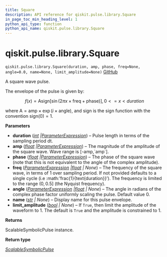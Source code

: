 ```yaml
---
title: Square
description: API reference for qiskit.pulse.library.Square
in_page_toc_min_heading_level: 1
python_api_type: function
python_api_name: qiskit.pulse.library.Square
---
```


<span id="qiskit-pulse-library-square" />

# qiskit.pulse.library.Square

<span id="qiskit.pulse.library.Square" />

`qiskit.pulse.library.Square(duration, amp, phase, freq=None, angle=0.0, name=None, limit_amplitude=None)` [GitHub](https://github.com/qiskit/qiskit/tree/stable/0.25/qiskit/pulse/library/symbolic_pulses.py "view source code")

A square wave pulse.

The envelope of the pulse is given by:

$$
f(x) = \text{A}\text{sign}\left[\sin
    \left(2\pi x\times\text{freq}+\text{phase}\right)\right]  ,  0 <= x < duration
$$

where $\text{A} = \text{amp} \times\exp\left(i\times\text{angle}\right)$, and $\text{sign}$ is the sign function with the convention $\text{sign}\left(0\right)=1$.

**Parameters**

*   **duration** ([*int*](https://docs.python.org/3/library/functions.html#int "(in Python v3.12)")  *|*[*ParameterExpression*](qiskit.circuit.ParameterExpression "qiskit.circuit.parameterexpression.ParameterExpression")) – Pulse length in terms of the sampling period dt.
*   **amp** ([*float*](https://docs.python.org/3/library/functions.html#float "(in Python v3.12)")  *|*[*ParameterExpression*](qiskit.circuit.ParameterExpression "qiskit.circuit.parameterexpression.ParameterExpression")) – The magnitude of the amplitude of the square wave. Wave range is \[-amp,\`amp\`].
*   **phase** ([*float*](https://docs.python.org/3/library/functions.html#float "(in Python v3.12)")  *|*[*ParameterExpression*](qiskit.circuit.ParameterExpression "qiskit.circuit.parameterexpression.ParameterExpression")) – The phase of the square wave (note that this is not equivalent to the angle of the complex amplitude).
*   **freq** ([*ParameterExpression*](qiskit.circuit.ParameterExpression "qiskit.circuit.parameterexpression.ParameterExpression")  *|*[*float*](https://docs.python.org/3/library/functions.html#float "(in Python v3.12)") *| None*) – The frequency of the square wave, in terms of 1 over sampling period. If not provided defaults to a single cycle (i.e :math:’frac\{1}\{text\{duration}}’). The frequency is limited to the range $\left(0,0.5\right]$ (the Nyquist frequency).
*   **angle** ([*ParameterExpression*](qiskit.circuit.ParameterExpression "qiskit.circuit.parameterexpression.ParameterExpression")  *|*[*float*](https://docs.python.org/3/library/functions.html#float "(in Python v3.12)") *| None*) – The angle in radians of the complex phase factor uniformly scaling the pulse. Default value 0.
*   **name** ([*str*](https://docs.python.org/3/library/stdtypes.html#str "(in Python v3.12)") *| None*) – Display name for this pulse envelope.
*   **limit\_amplitude** ([*bool*](https://docs.python.org/3/library/functions.html#bool "(in Python v3.12)") *| None*) – If `True`, then limit the amplitude of the waveform to 1. The default is `True` and the amplitude is constrained to 1.

**Returns**

ScalableSymbolicPulse instance.

**Return type**

[*ScalableSymbolicPulse*](qiskit.pulse.library.ScalableSymbolicPulse "qiskit.pulse.library.symbolic_pulses.ScalableSymbolicPulse")

